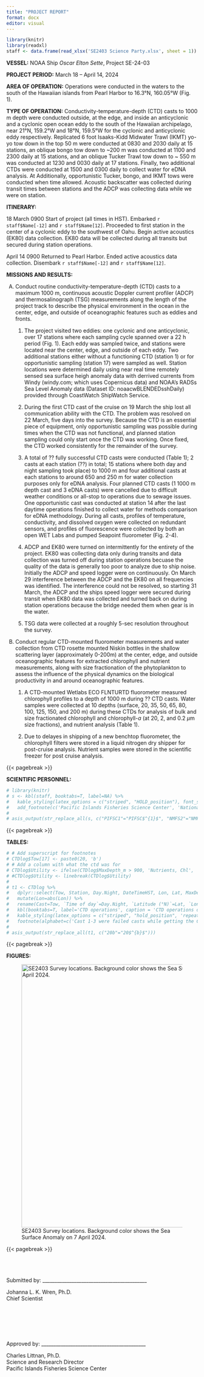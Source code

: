 ```yaml
---
title: "PROJECT REPORT"
format: docx
editor: visual
---
```


```r
library(knitr)
library(readxl)
staff <- data.frame(read_xlsx('SE2403 Science Party.xlsx', sheet = 1))
```

**VESSEL:** NOAA Ship *Oscar Elton Sette*, Project SE-24-03

**PROJECT PERIOD:** March 18 -- April 14, 2024

**AREA OF OPERATION:** Operations were conducted in the waters to the south of the Hawaiian islands from Pearl Harbor to 16.3°N, 160.05°W (Fig. 1).

**TYPE OF OPERATION:** Conductivity-temperature-depth (CTD) casts to 1000 m depth were conducted outside, at the edge, and inside an anticyclonic and a cyclonic open ocean eddy to the south of the Hawaiian archipelago, near 21°N, 159.2°W and 18°N, 159.5°W for the cyclonic and anticyclonic eddy respectively. Replicated 6 foot Isaaks-Kidd Midwater Trawl (IKMT) yo-yo tow down in the top 50 m were conducted at 0830 and 2030 daily at 15 stations, an oblique bongo tow down to \~200 m was conducted at 1100 and 2300 daily at 15 stations, and an oblique Tucker Trawl tow down to \~ 550 m was conducted at 1230 and 0030 daily at 17 stations. Finally, two additional CTDs were conducted at 1500 and 0300 daily to collect water for eDNA analysis. At Additionally, opportunistic Tucker, bongo, and IKMT tows were conducted when time allowed. Acoustic backscatter was collected during transit times between stations and the ADCP was collecting data while we were on station.

**ITINERARY:**

18 March 0900 Start of project (all times in HST). Embarked `r staff$Name[-12]` and `r staff$Name[12]`. Proceeded to first station in the center of a cyclonic eddy to the southwest of Oahu. Begin active acoustics (EK80) data collection. EK80 data will be collected during all transits but secured during station operations.

April 14 0900 Returned to Pearl Harbor. Ended active acoustics data collection. Disembark `r staff$Name[-12]` and `r staff$Name[12]`.

**MISSIONS AND RESULTS:**

A.  Conduct routine conductivity-temperature-depth (CTD) casts to a maximum 1000 m, continuous acoustic Doppler current profiler (ADCP) and thermosalinograph (TSG) measurements along the length of the project track to describe the physical environment in the ocean in the center, edge, and outside of oceanographic features such as eddies and fronts.

    1.  The project visited two eddies: one cyclonic and one anticyclonic, over 17 stations where each sampling cycle spanned over a 22 h period (Fig. 1). Each eddy was sampled twice, and stations were located near the center, edge, and outside of each eddy. Two additional stations either without a functioning CTD (station 1) or for opportunistic sampling (station 17) were sampled as well. Station locations were determined daily using near real time remotely sensed sea surface heigh anomaly data with derrived currents from Windy (windy.com; which uses Copernicus data) and NOAA's RADSs Sea Level Anomaly data (Dataset ID: noaacwBLENDEDsshDaily) provided through CoastWatch ShipWatch Service.

    2.  During the first CTD cast of the cruise on 19 March the ship lost all communication ability with the CTD. The problem was resolved on 22 March, five days into the survey. Because the CTD is an essential piece of equipment, only opportunistic sampling was possible during times when the CTD was not functional, and planned station sampling could only start once the CTD was working. Once fixed, the CTD worked consistently for the remainder of the survey.

    3.  A total of ?? fully successful CTD casts were conducted (Table 1); 2 casts at each station (??) in total; 15 stations where both day and night sampling took place) to 1000 m and four additional casts at each stations to around 650 and 250 m for water collection purposes only for eDNA analysis. Four planned CTD casts (1 1000 m depth cast and 3 eDNA casts) were cancelled due to difficult weather conditions or all-stop to operations due to sewage issues. One opportunistic cast was conducted at station 14 after the last daytime operations finished to collect water for methods comparison for eDNA methodology. During all casts, profiles of temperature, conductivity, and dissolved oxygen were collected on redundant sensors, and profiles of fluorescence were collected by both an open WET Labs and pumped Seapoint fluorometer (Fig. 2-4).

    4.  ADCP and EK80 were turned on intermittently for the entirety of the project. EK80 was collecting data only during transits and data collection was turned off during station operations becuase the quality of the data is generally too poor to analyze due to ship noise. Initially the ADCP and speed logger were on continuously. On March 29 interference between the ADCP and the EK80 on all frequencies was identified. The interference could not be resolved, so starting 31 March, the ADCP and the ships speed logger were secured during transit when EK80 data was collected and turned back on during station operations because the bridge needed them when gear is in the water.

    5.  TSG data were collected at a roughly 5-sec resolution throughout the survey.

B.  Conduct regular CTD-mounted fluorometer measurements and water collection from CTD rosette mounted Niskin bottles in the shallow scattering layer (approximately 0-200m) at the center, edge, and outside oceanographic features for extracted chlorophyll and nutrient measurements, along with size fractionation of the phytoplankton to assess the influence of the physical dynamics on the biological productivity in and around oceanographic features.

    1.  A CTD-mounted Wetlabs ECO FLNTURTD fluorometer measured chlorophyll profiles to a depth of 1000 m during ?? CTD casts. Water samples were collected at 10 depths (surface, 20, 35, 50, 65, 80, 100, 125, 150, and 200 m) during these CTDs for analysis of bulk and size fractionated chlorophyll and chlorophyll-*a* (at 20, 2, and 0.2 $\mu$m size fractions), and nutrient analysis (Table 1).

    2.  Due to delayes in shipping of a new benchtop fluorometer, the chlorophyll filters were stored in a liquid nitrogen dry shipper for post-cruise analysis. Nutrient samples were stored in the scientific freezer for post cruise analysis.

{{< pagebreak >}}

**SCIENTIFIC PERSONNEL:**

```r
# library(knitr)
# s <- kbl(staff, booktabs=T, label=NA) %>%
#   kable_styling(latex_options = c("striped", "HOLD_position"), font_size=10) %>% 
#   add_footnote(c('Pacific Islands Fisheries Science Center', 'National Marine Fisheries Service', 'University of Hawaii', 'Cooperative Institute for Marine and Atmospheric Research'), notation='number')
# 
# asis_output(str_replace_all(s, c("PIFSC1"="PIFSC$^{1}$", "NMFS2"="NMFS$^{2}$", "UH3"="UH$^{3}$", "CIMAR4"="CIMAR$^{4}$")))
```

{{< pagebreak >}}

**TABLES:**

```r
# # Add superscript for footnotes
# CTDlog$Tow[17] <- paste0(20, 'b')
# # Add a column with what the ctd was for
# CTDlog$Utility <- ifelse(CTDlog$MaxDepth_m > 900, 'Nutrients, Chl', 'eDNA')
# #CTDlog$Utility <- linebreak(CTDlog$Utility)
# 
# t1 <- CTDlog %>% 
#   dplyr::select(Tow, Station, Day.Night, DateTimeHST, Lon, Lat, MaxDepth_m, Utility) %>% 
#   mutate(Lon=abs(Lon)) %>% 
#   rename(Cast=Tow, `Time of day`=Day.Night, `Latitude (°N)`=Lat, `Longitude (°W)`=Lon, `Date Time (HST)`=DateTimeHST, `Depth (m)`=MaxDepth_m, `Water use`=Utility)  %>% 
#   kbl(booktabs=T, label='CTD operations', caption = 'CTD operations during SE-24-03.', longtable=T, escape=F, col.names = linebreak( c("Cast","Station","Time of day","Date and Time\n(HST)","Longitude\n(°W)","Latitude\n(°N)","Depth\n(m)","Water use"), align = "c")) %>%
#   kable_styling(latex_options = c("striped", "hold_position", 'repeat_header'), font_size=10) %>% 
#   footnote(alphabet=c('Cast 1-3 were failed casts while getting the CTD operational.', 'Bottle #1 did not fire'))
# 
# asis_output(str_replace_all(t1, c("20b"="20$^{b}$")))
```

{{< pagebreak >}}

**FIGURES:**

![SE2403 Survey locations. Background color shows the Sea Surface Anomaly on 7 April 2024.](images/SE2403_Survey_locations.png){fig-alt="Map showing SE2403 survey locations as a black line" fig-align="center" width="6in" height="7.2in"}

{{< pagebreak >}}

\
\
\
Submitted by: \_\_\_\_\_\_\_\_\_\_\_\_\_\_\_\_\_\_\_\_\_\_\_\_\_\_\_\_\_\_\_\_\_\_\_\_\_\_\_\_\_\_\_

Johanna L. K. Wren, Ph.D.\
Chief Scientist\
\
\
\
\
\
\
Approved by: \_\_\_\_\_\_\_\_\_\_\_\_\_\_\_\_\_\_\_\_\_\_\_\_\_\_\_\_\_\_\_\_\_\_\_\_\_\_\_\_\_\_\_

Charles Littnan, Ph.D.\
Science and Research Director\
Pacific Islands Fisheries Science Center
